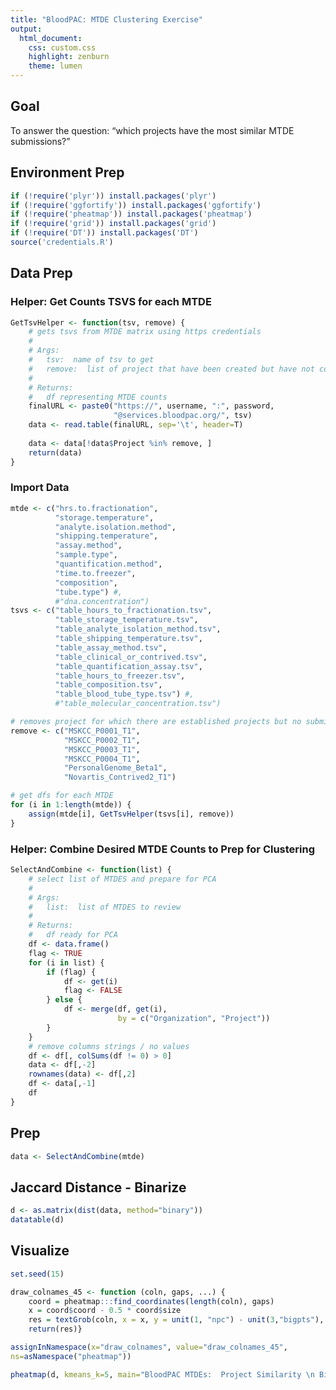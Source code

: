 ```yaml
---
title: "BloodPAC: MTDE Clustering Exercise"
output:
  html_document:
    css: custom.css
    highlight: zenburn
    theme: lumen
---
```

## Goal

To answer the question: "which projects have the most similar MTDE submissions?"

## Environment Prep

```r
if (!require('plyr')) install.packages('plyr')
if (!require('ggfortify')) install.packages('ggfortify')
if (!require('pheatmap')) install.packages('pheatmap')
if (!require('grid')) install.packages('grid')
if (!require('DT')) install.packages('DT')
source('credentials.R')
```

## Data Prep

### Helper:   Get Counts TSVS for each MTDE

```r
GetTsvHelper <- function(tsv, remove) {
    # gets tsvs from MTDE matrix using https credentials
    #
    # Args: 
    #   tsv:  name of tsv to get
    #   remove:  list of project that have been created but have not completed submission
    # 
    # Returns:
    #   df representing MTDE counts
    finalURL <- paste0("https://", username, ":", password,
                       "@services.bloodpac.org/", tsv)
    data <- read.table(finalURL, sep='\t', header=T)
    
    data <- data[!data$Project %in% remove, ]
    return(data)
}
```

### Import Data 

```r
mtde <- c("hrs.to.fractionation",
          "storage.temperature", 
          "analyte.isolation.method", 
          "shipping.temperature", 
          "assay.method", 
          "sample.type", 
          "quantification.method", 
          "time.to.freezer",
          "composition", 
          "tube.type") #, 
          #"dna.concentration")
tsvs <- c("table_hours_to_fractionation.tsv", 
          "table_storage_temperature.tsv", 
          "table_analyte_isolation_method.tsv", 
          "table_shipping_temperature.tsv", 
          "table_assay_method.tsv", 
          "table_clinical_or_contrived.tsv", 
          "table_quantification_assay.tsv", 
          "table_hours_to_freezer.tsv", 
          "table_composition.tsv", 
          "table_blood_tube_type.tsv") #,
          #"table_molecular_concentration.tsv")

# removes project for which there are established projects but no submission.
remove <- c("MSKCC_P0001_T1", 
            "MSKCC_P0002_T1", 
            "MSKCC_P0003_T1", 
            "MSKCC_P0004_T1", 
            "PersonalGenome_Beta1", 
            "Novartis_Contrived2_T1")

# get dfs for each MTDE
for (i in 1:length(mtde)) {
    assign(mtde[i], GetTsvHelper(tsvs[i], remove))
}
```

### Helper: Combine Desired MTDE Counts to Prep for Clustering

```r
SelectAndCombine <- function(list) {
    # select list of MTDES and prepare for PCA
    #
    # Args: 
    #   list:  list of MTDES to review
    # 
    # Returns:
    #   df ready for PCA
    df <- data.frame()
    flag <- TRUE
    for (i in list) {
        if (flag) {
            df <- get(i)
            flag <- FALSE
        } else {
            df <- merge(df, get(i), 
                        by = c("Organization", "Project"))
        }
    }
    # remove columns strings / no values
    df <- df[, colSums(df != 0) > 0]
    data <- df[,-2]
    rownames(data) <- df[,2]
    df <- data[,-1]
    df
}
```

## Prep

```r
data <- SelectAndCombine(mtde)
```

## Jaccard Distance - Binarize

```r
d <- as.matrix(dist(data, method="binary"))
datatable(d)
```

## Visualize

```r
set.seed(15)

draw_colnames_45 <- function (coln, gaps, ...) {
    coord = pheatmap:::find_coordinates(length(coln), gaps)
    x = coord$coord - 0.5 * coord$size
    res = textGrob(coln, x = x, y = unit(1, "npc") - unit(3,"bigpts"), vjust = 0.5, hjust = 1, rot = 45, gp = gpar(...))
    return(res)}

assignInNamespace(x="draw_colnames", value="draw_colnames_45",
ns=asNamespace("pheatmap"))

pheatmap(d, kmeans_k=5, main="BloodPAC MTDEs:  Project Similarity \n Binary | Jaccard Distance Measure") 
```
